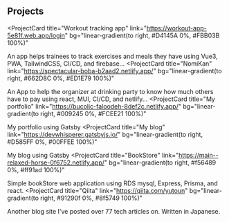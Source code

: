 ## Projects

<ProjectCard
  title="Workout tracking app"
  link="https://workout-app-5e81f.web.app/login"
  bg="linear-gradient(to right, #D4145A 0%, #FBB03B 100%)"
>
  An app helps trainees to track exercises and meals they have using Vue3, PWA,
  TailwindCSS, CI/CD, and firebase...
</ProjectCard>
<ProjectCard
  title="NomiKan"
  link="https://spectacular-boba-b2aad2.netlify.app/"
  bg="linear-gradient(to right, #662D8C 0%, #ED1E79 100%)"
>
  An App to help the organizer at drinking party to know how much others have to
  pay using react, MUI, CI/CD, and netlify...
</ProjectCard>
<ProjectCard
  title="My portfolio"
  link="https://bucolic-faloodeh-8def2c.netlify.app/"
  bg="linear-gradient(to right, #009245 0%, #FCEE21 100%)"
>
  My portfolio using Gatsby
</ProjectCard>
<ProjectCard
  title="My blog"
  link="https://devwhisperer.gatsbyjs.io/"
  bg="linear-gradient(to right, #D585FF 0%, #00FFEE 100%)"
>
  My blog using Gatsby
</ProjectCard>
<ProjectCard
  title="BookStore"
  link="https://main--relaxed-horse-0f6752.netlify.app/"
  bg="linear-gradient(to right, #f56489 0%, #ff91ad 100%)"
>
  Simple bookStore web application using RDS mysql, Express, Prisma, and react.
</ProjectCard>
<ProjectCard
  title="Qiita"
  link="https://qiita.com/yutoun"
  bg="linear-gradient(to right, #91290f 0%, #8f5749 100%)"
>
  Another blog site I've posted over 77 tech articles on. Written in Japanese.
</ProjectCard>
